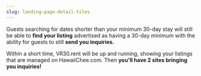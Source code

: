 ```yaml
---
slug: landing-page-detail-tiles
---
```


<div>

Guests searching for dates shorter than your minimum 30-day stay will still be able to <b>find your listing</b> advertised as having a 30-day minimum with the ability for guests to still <b>send you inquiries.</b>

</div>

<div>

Within a short time, VR30.rent will be up and running, showing your listings that are managed on HawaiiChee.com. Then <b>you'll have 2 sites bringing you inquiries!</b>

</div>

<div>

</div>
